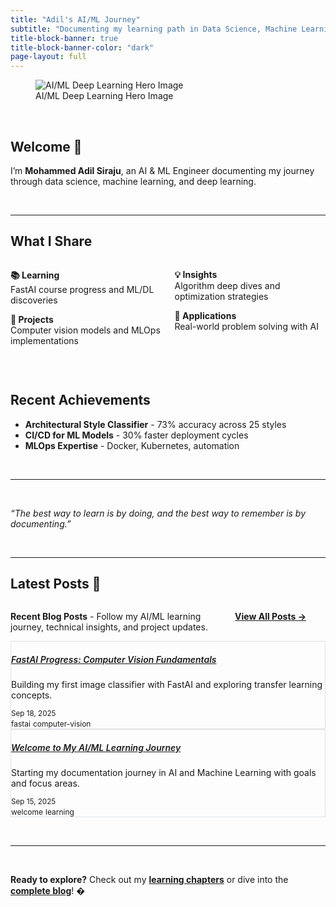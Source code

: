 ```yaml
---
title: "Adil's AI/ML Journey"
subtitle: "Documenting my learning path in Data Science, Machine Learning & Deep Learning"
title-block-banner: true
title-block-banner-color: "dark"
page-layout: full
---
```


::: {.hero-container}
![AI/ML Deep Learning Hero Image](hero.png){.hero-image}
:::

<br>

::: {.text-center}
# Welcome 👋

I'm **Mohammed Adil Siraju**, an AI & ML Engineer documenting my journey through data science, machine learning, and deep learning.
:::

<br>

---

## What I Share

:::: {.columns}
::: {.column width="50%"}
**📚 Learning**  
FastAI course progress and ML/DL discoveries

**🔬 Projects**  
Computer vision models and MLOps implementations
:::

::: {.column width="50%"}
**💡 Insights**  
Algorithm deep dives and optimization strategies

**🚀 Applications**  
Real-world problem solving with AI
:::
::::

<br>

## Recent Achievements

- **Architectural Style Classifier** - 73% accuracy across 25 styles
- **CI/CD for ML Models** - 30% faster deployment cycles  
- **MLOps Expertise** - Docker, Kubernetes, automation

<br>

---

<br>

::: {.text-center}
*"The best way to learn is by doing, and the best way to remember is by documenting."*
:::

<br>

---

## Latest Posts 📝

:::: {.columns}
::: {.column width="70%"}
**Recent Blog Posts** - Follow my AI/ML learning journey, technical insights, and project updates.
:::

::: {.column width="30%"}
::: {.text-center}
[**View All Posts →**](chapters/index.qmd){.btn .btn-primary}
:::
:::
::::

::: {.latest-posts-grid}
```{=html}
<div class="row">
  <div class="col-md-6 mb-4">
    <div class="card h-100 shadow-sm">
      <div class="card-body">
        <h5 class="card-title">
          <a href="posts/post-with-code/" class="text-decoration-none">FastAI Progress: Computer Vision Fundamentals</a>
        </h5>
        <p class="card-text text-muted">Building my first image classifier with FastAI and exploring transfer learning concepts.</p>
        <div class="d-flex justify-content-between align-items-center">
          <small class="text-muted">Sep 18, 2025</small>
          <div>
            <span class="badge bg-secondary me-1">fastai</span>
            <span class="badge bg-secondary">computer-vision</span>
          </div>
        </div>
      </div>
    </div>
  </div>
  
  <div class="col-md-6 mb-4">
    <div class="card h-100 shadow-sm">
      <div class="card-body">
        <h5 class="card-title">
          <a href="posts/welcome/" class="text-decoration-none">Welcome to My AI/ML Learning Journey</a>
        </h5>
        <p class="card-text text-muted">Starting my documentation journey in AI and Machine Learning with goals and focus areas.</p>
        <div class="d-flex justify-content-between align-items-center">
          <small class="text-muted">Sep 15, 2025</small>
          <div>
            <span class="badge bg-secondary me-1">welcome</span>
            <span class="badge bg-secondary">learning</span>
          </div>
        </div>
      </div>
    </div>
  </div>
</div>

<style>
.latest-posts-grid .card {
  border: 1px solid #dee2e6;
  transition: transform 0.2s ease, box-shadow 0.2s ease;
}

.latest-posts-grid .card:hover {
  transform: translateY(-2px);
  box-shadow: 0 6px 12px rgba(0,0,0,0.15) !important;
}

.latest-posts-grid .card-title a {
  color: inherit;
  font-weight: 600;
}

.latest-posts-grid .card-title a:hover {
  color: #0d6efd;
}

.latest-posts-grid .badge {
  font-size: 0.75rem;
}
</style>
```
:::

<br>

---

<br>

::: {.text-center}
**Ready to explore?** Check out my [**learning chapters**](chapters/index.qmd) or dive into the [**complete blog**](chapters/index.qmd)! �
:::


